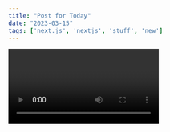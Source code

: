 ```yaml
---
title: "Post for Today"
date: "2023-03-15"
tags: ['next.js', 'nextjs', 'stuff', 'new']
---
```

<Video id="pfxyk1glEq4"/>
## My Roommate has gone mad
When reality catches up l'm not kind.
Kindness is a choice we can make even when faced with tough times. Practicing empathy, understanding and compassion are all acts of kindness.Encountering stressors, however challanges our ability to remain kind.

Sat on my bed, deeply concentrated on a book l'm suddenly interrupted by loud banging of the front door. Adjusting from my slant position to an upright l try to contemplate the moment.Oooh it's my furious roommate. 

Slowly in my flipflops,l join her in the living room.Her face red,clenched fists invite an intense and intimidating presence.The room is clouded by a severe mood. Without a word, l knw what this ia all about. 

Earlier her bestfriend had showed up wanting to shop from our monthly stock, contrary to my usual  kindness this time she's served with a cold NO.Why hold a  parasitic relationship. I just didn’t knw the right time to adress it. This particular day l felt confident to.Faced with hard economic times,it was time to,esp when the second parties contribution is nearly null.

Waking up in a pool of blood, my legs bleeding profusely from a knife cut. I manage to crawl to the store. Gasoline is now all over the place and l drop the lighter. The house is set ablaze. Walking across the streets, l hear sirens nd screams.My vision is getting blurry. Behind me is smoke and flames. I am not kind. It's getting dark here....l feel my body gravitating towards the ground.

